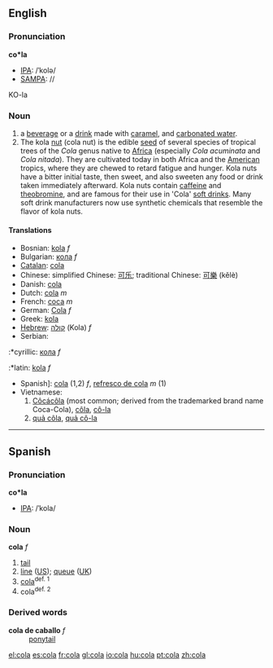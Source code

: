 ==English==
===Pronunciation===
'''co*la'''
*[[International Phonetic Alphabet|IPA]]: /ˈkolə/
*[[SAMPA]]: //
KO-la
===Noun===
#a [[beverage]] or a [[drink#Noun|drink]] made with [[caramel]], and [[carbonated water]].
#The kola [[nut]] (cola nut) is the edible [[seed]] of several species of tropical trees of the ''Cola'' genus native to [[Africa]] (especially ''Cola acuminata'' and ''Cola nitada''). They are cultivated today in both Africa and the [[America|American]] tropics, where they are chewed to retard fatigue and hunger.  Kola nuts have a bitter initial taste, then sweet, and also sweeten any food or drink taken immediately afterward. Kola nuts contain [[caffeine]] and [[theobromine]], and are famous for their use in 'Cola' [[soft drink]]s. Many soft drink manufacturers now use synthetic chemicals that resemble the flavor of kola nuts.
====Translations====
*Bosnian: [[kola]] ''f''
*Bulgarian: [[кола]] ''f''
*[[Catalan]]: [[cola]]
*Chinese: simplified Chinese: [[可乐]]; traditional Chinese: [[可樂]] (kělè)
*Danish: [[cola]]
*Dutch: [[cola]] ''m''
*French: [[coca]] ''m''
*German: [[Cola]] ''f''
*Greek: [[kola]]
*[[Hebrew]]: [[קולה]] (Kola) ''f''
*Serbian:
:*cyrillic: [[кола]] ''f''
:*latin: [[kola]] ''f''
*Spanish]: [[cola#Spanish|cola]] (1,2) ''f'', [[refresco de cola]] ''m'' (1)
*Vietnamese:
*#[[Côcácôla]] (most common; derived from the trademarked brand name Coca-Cola), [[côla#Vietnamese|côla]], [[cô-la]]
*#[[quả côla]], [[quả cô-la]]

----

==Spanish==
===Pronunciation===
'''co*la'''
*[[International Phonetic Alphabet|IPA]]: /ˈkola/
===Noun===
'''cola''' ''f''
#[[tail]]
#[[line#Noun|line]] ([[w:American English|US]]); [[queue]] ([[w:British English|UK]])
#[[cola#English|cola]]<sup>def. 1</sup>
#cola<sup>def. 2</sup>
===Derived words===
;'''cola de caballo''' ''f''
:[[ponytail]]

[[el:cola]]
[[es:cola]]
[[fr:cola]]
[[gl:cola]]
[[io:cola]]
[[hu:cola]]
[[pt:cola]]
[[zh:cola]]